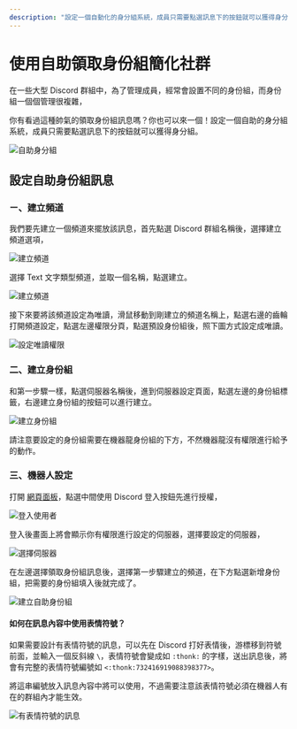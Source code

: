 ```yaml
---
description: "設定一個自動化的身分組系統，成員只需要點選訊息下的按鈕就可以獲得身分組！"
---
```



# 使用自助領取身份組簡化社群

在一些大型 Discord 群組中，為了管理成員，經常會設置不同的身份組，而身份組一個個管理很複雜，

你有看過這種帥氣的領取身份組訊息嗎？你也可以來一個！設定一個自助的身分組系統，成員只需要點選訊息下的按鈕就可以獲得身分組。

![自助身分組](@static/docs/role/role.png)

## 設定自助身份組訊息

### ㄧ、建立頻道

我們要先建立一個頻道來擺放該訊息，首先點選 Discord 群組名稱後，選擇建立頻道選項，

![建立頻道](@static/docs/role/create-channel.png)

選擇 Text 文字類型頻道，並取一個名稱，點選建立。

![建立頻道](@static/docs/role/create-channel-modal.png)

<Adsense />

接下來要將該頻道設定為唯讀，滑鼠移動到剛建立的頻道名稱上，點選右邊的齒輪打開頻道設定，點選左邊權限分頁，點選預設身份組後，照下圖方式設定成唯讀。

![設定唯讀權限](@static/docs/role/set-permissions.png)

### 二、建立身份組

和第一步驟一樣，點選伺服器名稱後，進到伺服器設定頁面，點選左邊的身份組標籤，右邊建立身份組的按鈕可以進行建立。

![建立身份組](@static/docs/role/create-roles.png)

<Admonition type="warning">
  請注意要設定的身份組需要在機器龍身份組的下方，不然機器龍沒有權限進行給予的動作。
</Admonition>

### 三、機器人設定

打開 [網頁面板](https://app.yeecord.com/)，點選中間使用 Discord 登入按鈕先進行授權，

![登入使用者](@static/docs/dashboard/login.png)

登入後畫面上將會顯示你有權限進行設定的伺服器，選擇要設定的伺服器，

<Adsense />

![選擇伺服器](@static/docs/dashboard/select-server.png)

在左邊選擇領取身份組訊息後，選擇第一步驟建立的頻道，在下方點選新增身份組，把需要的身份組填入後就完成了。

![建立自助身份組](@static/docs/role/settings.png)

#### 如何在訊息內容中使用表情符號？

如果需要設計有表情符號的訊息，可以先在 Discord 打好表情後，游標移到符號前面，並輸入一個反斜線 `\`，表情符號會變成如 `:thonk:` 的字樣，送出訊息後，將會有完整的表情符號編號如 `<:thonk:732416919088398377>`。

將這串編號放入訊息內容中將可以使用，不過需要注意該表情符號必須在機器人有在的群組內才能生效。

![有表情符號的訊息](@static/docs/role/emoji.png)

<Adsense />

